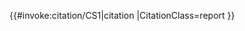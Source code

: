 <includeonly>{{#invoke:citation/CS1|citation
|CitationClass=report
}}</includeonly><noinclude>
{{documentation}}
</noinclude>